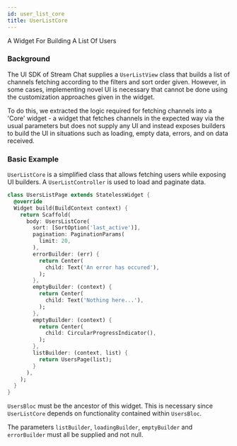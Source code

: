 ```yaml
---
id: user_list_core
title: UserListCore
---
```


A Widget For Building A List Of Users

### Background

The UI SDK of Stream Chat supplies a `UserListView` class that builds a list of channels fetching
according to the filters and sort order given. However, in some cases, implementing novel UI is necessary
that cannot be done using the customization approaches given in the widget.

To do this, we extracted the logic required for fetching channels into a 'Core' widget - a widget that
fetches channels in the expected way via the usual parameters but does not supply any UI and instead
exposes builders to build the UI in situations such as loading, empty data, errors, and on data received.

### Basic Example

`UserListCore` is a simplified class that allows fetching users while
exposing UI builders.
A `UserListController` is used to load and paginate data.

```dart
class UsersListPage extends StatelessWidget {
  @override
  Widget build(BuildContext context) {
    return Scaffold(
      body: UsersListCore(
        sort: [SortOption('last_active')],
        pagination: PaginationParams(
          limit: 20,
        ),
        errorBuilder: (err) {
          return Center(
            child: Text('An error has occured'),
          );
        },
        emptyBuilder: (context) {
          return Center(
            child: Text('Nothing here...'),
          );
        },
        emptyBuilder: (context) {
          return Center(
            child: CircularProgressIndicator(),
          );
        },
        listBuilder: (context, list) {
          return UsersPage(list);
        }
      ),
    );
  }
}
```

`UsersBloc` must be the ancestor of this widget. This is necessary since
`UserListCore` depends on functionality contained within `UsersBloc`.

The parameters `listBuilder`, `loadingBuilder`, `emptyBuilder` and
`errorBuilder` must all be supplied and not null.

